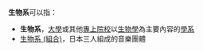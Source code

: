 '''生物系'''可以指：
* '''生物系'''，[[大學|大學]]或其他[[專上院校|專上院校]]以[[生物學|生物學]]為主要內容的[[學系|學系]]
* [[生物系_(組合)|生物系 (組合)]]，日本三人組成的音樂團體
{{disambig|Cat=三字消歧义}}